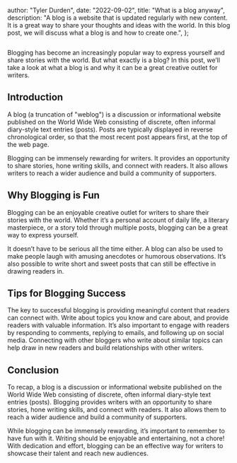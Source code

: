 
  author: "Tyler Durden",
  date: "2022-09-02",
  title: "What is a blog anyway",
  description:
    "A blog is a website that is updated regularly with new content. It is a great way to share your thoughts and ideas with the world. In this blog post, we will discuss what a blog is and how to create one.",
};


<Image src={banner} alt="" />

Blogging has become an increasingly popular way to express yourself and share stories with the world. But what exactly is a blog? In this post, we’ll take a look at what a blog is and why it can be a great creative outlet for writers.

## Introduction

A blog (a truncation of "weblog") is a discussion or informational website published on the World Wide Web consisting of discrete, often informal diary-style text entries (posts). Posts are typically displayed in reverse chronological order, so that the most recent post appears first, at the top of the web page.

Blogging can be immensely rewarding for writers. It provides an opportunity to share stories, hone writing skills, and connect with readers. It also allows writers to reach a wider audience and build a community of supporters.

## Why Blogging is Fun

Blogging can be an enjoyable creative outlet for writers to share their stories with the world. Whether it’s a personal account of daily life, a literary masterpiece, or a story told through multiple posts, blogging can be a great way to express yourself.

It doesn’t have to be serious all the time either. A blog can also be used to make people laugh with amusing anecdotes or humorous observations. It’s also possible to write short and sweet posts that can still be effective in drawing readers in.

## Tips for Blogging Success

The key to successful blogging is providing meaningful content that readers can connect with. Write about topics you know and care about, and provide readers with valuable information. It’s also important to engage with readers by responding to comments, replying to emails, and following up on social media. Connecting with other bloggers who write about similar topics can help draw in new readers and build relationships with other writers.

## Conclusion

To recap, a blog is a discussion or informational website published on the World Wide Web consisting of discrete, often informal diary-style text entries (posts). Blogging provides writers with an opportunity to share stories, hone writing skills, and connect with readers. It also allows them to reach a wider audience and build a community of supporters.

While blogging can be immensely rewarding, it’s important to remember to have fun with it. Writing should be enjoyable and entertaining, not a chore! With dedication and effort, blogging can be an effective way for writers to showcase their talent and reach new audiences.
